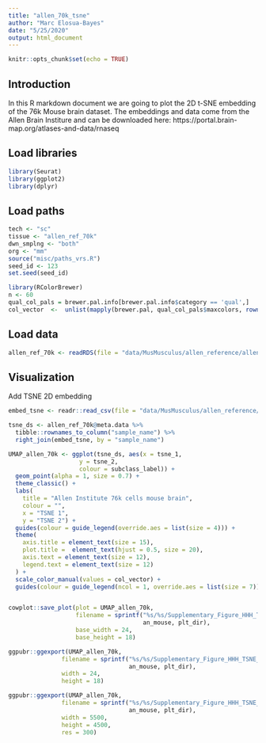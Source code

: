 ```yaml
---
title: "allen_70k_tsne"
author: "Marc Elosua-Bayes"
date: "5/25/2020"
output: html_document
---
```


```r
knitr::opts_chunk$set(echo = TRUE)
```

## Introduction
In this R markdown document we are going to plot the 2D t-SNE embedding of the 76k Mouse brain dataset. The embeddings and data come from the Allen Brain Institure and can be downloaded here: https://portal.brain-map.org/atlases-and-data/rnaseq

## Load libraries
```r
library(Seurat)
library(ggplot2)
library(dplyr)
```

## Load paths
```r
tech <- "sc"
tissue <- "allen_ref_70k"
dwn_smplng <- "both"
org <- "mm"
source("misc/paths_vrs.R")
seed_id <- 123
set.seed(seed_id)

library(RColorBrewer)
n <- 60
qual_col_pals = brewer.pal.info[brewer.pal.info$category == 'qual',]
col_vector  <-  unlist(mapply(brewer.pal, qual_col_pals$maxcolors, rownames(qual_col_pals)))
```

## Load data
```r
allen_ref_70k <- readRDS(file = "data/MusMusculus/allen_reference/allen_ref_70k_processed.RDS")
```

## Visualization
Add TSNE 2D embedding
```r
embed_tsne <- readr::read_csv(file = "data/MusMusculus/allen_reference/2d-coordinates/2d_coordinates.csv")

tsne_ds <- allen_ref_70k@meta.data %>% 
  tibble::rownames_to_column("sample_name") %>% 
  right_join(embed_tsne, by = "sample_name")

UMAP_allen_70k <- ggplot(tsne_ds, aes(x = tsne_1,
                    y = tsne_2,
                    colour = subclass_label)) +
  geom_point(alpha = 1, size = 0.7) +
  theme_classic() +
  labs(
    title = "Allen Institute 76k cells mouse brain",
    colour = "",
    x = "TSNE 1",
    y = "TSNE 2") +
  guides(colour = guide_legend(override.aes = list(size = 4))) +
  theme(
    axis.title = element_text(size = 15),
    plot.title =  element_text(hjust = 0.5, size = 20),
    axis.text = element_text(size = 12),
    legend.text = element_text(size = 12)
  ) +
  scale_color_manual(values = col_vector) +
  guides(colour = guide_legend(ncol = 1, override.aes = list(size = 7)))


cowplot::save_plot(plot = UMAP_allen_70k,
                   filename = sprintf("%s/%s/Supplementary_Figure_HHH_TSNE_allen_70k.svg",
                                      an_mouse, plt_dir),
                   base_width = 24,
                   base_height = 18)

ggpubr::ggexport(UMAP_allen_70k, 
               filename = sprintf("%s/%s/Supplementary_Figure_HHH_TSNE_allen_70k.pdf",
                                  an_mouse, plt_dir),
               width = 24,
               height = 18)

ggpubr::ggexport(UMAP_allen_70k, 
               filename = sprintf("%s/%s/Supplementary_Figure_HHH_TSNE_allen_70k.jpeg",
                                  an_mouse, plt_dir),
               width = 5500,
               height = 4500,
               res = 300)

```

